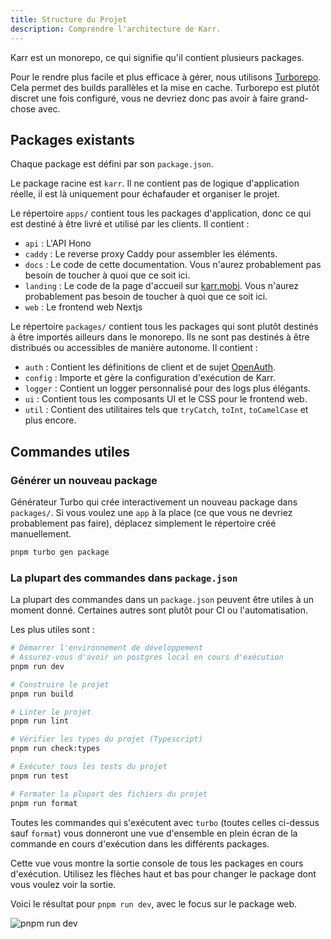 ```yaml
---
title: Structure du Projet
description: Comprendre l'architecture de Karr.
---
```



Karr est un monorepo, ce qui signifie qu'il contient plusieurs packages.

Pour le rendre plus facile et plus efficace à gérer, nous utilisons
[Turborepo](https://turbo.build/repo/docs).
Cela permet des builds parallèles et la mise en cache.
Turborepo est plutôt discret une fois configuré, vous ne devriez donc pas avoir à faire grand-chose avec.

## Packages existants

Chaque package est défini par son `package.json`.

Le package racine est `karr`.
Il ne contient pas de logique d'application réelle, il est là uniquement pour échafauder et organiser le projet.

Le répertoire `apps/` contient tous les packages d'application, donc ce qui est destiné à être livré et utilisé par les clients.
Il contient :

- `api` : L'API Hono
- `caddy` : Le reverse proxy Caddy pour assembler les éléments.
- `docs` : Le code de cette documentation. Vous n'aurez probablement pas besoin de toucher à quoi que ce soit ici.
- `landing` : Le code de la page d'accueil sur [karr.mobi](https://karr.mobi/?utm_source=docs). Vous n'aurez probablement pas besoin de toucher à quoi que ce soit ici.
- `web` : Le frontend web Nextjs

Le répertoire `packages/` contient tous les packages qui sont plutôt destinés à être importés ailleurs dans le monorepo.
Ils ne sont pas destinés à être distribués ou accessibles de manière autonome.
Il contient :

- `auth` : Contient les définitions de client et de sujet [OpenAuth](https://openauth.js.org/).
- `config` : Importe et gère la configuration d'exécution de Karr.
- `logger` : Contient un logger personnalisé pour des logs plus élégants.
- `ui` : Contient tous les composants UI et le CSS pour le frontend web.
- `util` : Contient des utilitaires tels que `tryCatch`, `toInt`, `toCamelCase` et plus encore.

## Commandes utiles

### Générer un nouveau package

Générateur Turbo qui crée interactivement un nouveau package dans `packages/`.
Si vous voulez une `app` à la place (ce que vous ne devriez probablement pas faire), déplacez simplement le répertoire créé manuellement.

```sh
pnpm turbo gen package
```

### La plupart des commandes dans `package.json`

La plupart des commandes dans un `package.json` peuvent être utiles à un moment donné. Certaines autres sont plutôt pour CI ou l'automatisation.

Les plus utiles sont :

```sh
# Démarrer l'environnement de développement
# Assurez-vous d'avoir un postgres local en cours d'exécution
pnpm run dev

# Construire le projet
pnpm run build

# Linter le projet
pnpm run lint

# Vérifier les types du projet (Typescript)
pnpm run check:types

# Exécuter tous les tests du projet
pnpm run test

# Formater la plupart des fichiers du projet
pnpm run format
```

Toutes les commandes qui s'exécutent avec `turbo` (toutes celles ci-dessus sauf `format`) vous donneront une vue d'ensemble en plein écran de la commande en cours d'exécution dans les différents packages.

Cette vue vous montre la sortie console de tous les packages en cours d'exécution. Utilisez les flèches haut et bas pour changer le package dont vous voulez voir la sortie.

Voici le résultat pour `pnpm run dev`, avec le focus sur le package web.

![pnpm run dev](@/assets/pnpm_run_dev.jpg)
